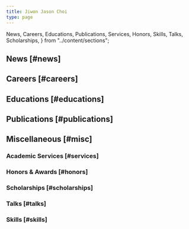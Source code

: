 ```yaml
---
title: Jiwon Jason Choi
type: page
---
```


  News,
  Careers,
  Educations,
  Publications,
  Services,
  Honors,
  Skills,
  Talks,
  Scholarships,
} from "../content/sections";

## News [#news]

<News />

## Careers [#careers]

<Careers />

## Educations [#educations]

<Educations />

## Publications [#publications]

<Publications />

## Miscellaneous [#misc]

### Academic Services [#services]

<Services />

### Honors \& Awards [#honors]

<Honors />

### Scholarships [#scholarships]

<Scholarships />

### Talks [#talks]

<Talks />

### Skills [#skills]

<Skills />
